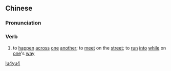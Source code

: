 ==Chinese==
{{zh-forms}}

===Pronunciation===
{{zh-pron
|m=lùyù
|cat=v
}}

===Verb===
{{zh-verb}}

# {{lb|zh|archaic}} to [[happen]] [[across]] [[one]] [[another]]; to [[meet]] on the [[street]]; to [[run]] [[into]] [[while]] on [[one]]'s [[way]]

[[Category:Mandarin archaic terms|lu4yu4]]